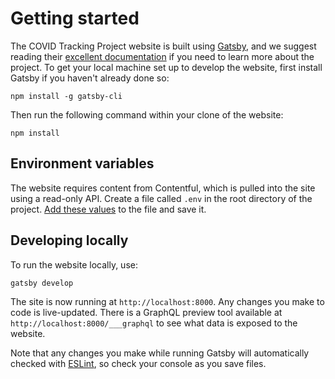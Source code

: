 
<Meta title="Getting started" />

# Getting started

The COVID Tracking Project website is built using [Gatsby](https://gatsbyjs.org), and we suggest reading their [excellent documentation](https://gatsbyjs.org/docs) if you need to learn more about the project. To get your local machine set up to develop the website, first install Gatsby if you haven't already done so:

```shell
npm install -g gatsby-cli
```

Then run the following command within your clone of the website:

```shell
npm install
```

## Environment variables

The website requires content from Contentful, which is pulled into the site using a read-only API. Create a file called `.env` in the root directory of the project. [Add these values](https://gist.github.com/kevee/5d3efced906d5ee0676545d3b761753d) to the file and save it.

## Developing locally

To run the website locally, use:

```shell
gatsby develop
```

The site is now running at `http://localhost:8000`. Any changes you make to code is live-updated. There is a GraphQL preview tool available at `http://localhost:8000/___graphql` to see what data is exposed to the website.

Note that any changes you make while running Gatsby will automatically checked with [ESLint](https://eslint.org/), so check your console as you save files.
